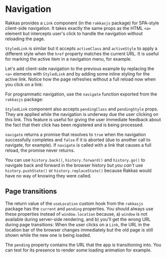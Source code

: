 
# Navigation

Rakkas provides a `Link` component (in the `rakkasjs` package) for SPA-style client-side navigation. It takes exactly the same props as the HTML `<a>` element but intercepts user's click to handle the navigation without reloading the page.

`StyledLink` is similar but it accepts `activeClass` and `activeStyle` to apply a different style when the `href` property matches the current URL. It is useful for marking the active item in a navigation menu, for example.

Let's add client-side navigation to the previous example by replacing the `<a>` elements with `StyledLink` and by adding some inline styling for the active link. Notice how the page refreshes without a full reload now when you click on a link:


<SampleViewer code={navlinkExample} url="/examples/navlink/Fatih" />

For programmatic navigation, use the `navigate` function exported from the `rakkasjs` package:


<SampleViewer url="/examples/navigate/Fatih" code={navigateExample} />

`StyledLink` component also accepts `pendingClass` and `pendingStyle` props. They are applied while the navigation is underway due the user clicking on this link. This feature is useful for giving the user immediate feedback about the fact that their click has been registered and is being processed.

`navigate` returns a promise that resolves to `true` when the navigation successfully completes and `false` if it is aborted (due to another call to navigate, for example). If `navigate` is called with a link that causes a full reload, the promise never returns.

You can use `history.back()`, `history.forward()` and `history.go()` to navigate back and forward in the browser history but _you can't_ use `history.pushState()` or `history.replaceState()` because Rakkas would have no way of knowing they were called.

## Page transitions

The return value of the `useLocation` custom hook from the `rakkasjs` package has the `current` and `pending` properties. You should always use these properties instead of `window.location` because, a) `window` is not available during server-side rendering, and b) you'll get the wrong URL during page transitions: When the user clicks on a `Link`, the URL in the location bar of the browser changes immediately but the old page is still shown while the new one is being loaded.

The `pending` property contains the URL that the app is transitioning into. You can test for its presence to render some loading animation for example.
